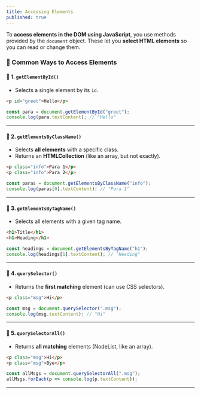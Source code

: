 ```yaml
---
title: Accessing Elements
published: true
---
```


To **access elements in the DOM using JavaScript**, you use methods provided by the `document` object. These let you **select HTML elements** so you can read or change them.


### 📌 Common Ways to Access Elements

#### 🔹 1. `getElementById()`

* Selects a single element by its `id`.

```html
<p id="greet">Hello</p>
```

```js
const para = document.getElementById("greet");
console.log(para.textContent); // "Hello"
```

---

#### 🔹 2. `getElementsByClassName()`

* Selects **all elements** with a specific class.
* Returns an **HTMLCollection** (like an array, but not exactly).

```html
<p class="info">Para 1</p>
<p class="info">Para 2</p>
```

```js
const paras = document.getElementsByClassName("info");
console.log(paras[0].textContent); // "Para 1"
```

---

#### 🔹 3. `getElementsByTagName()`

* Selects all elements with a given tag name.

```html
<h1>Title</h1>
<h1>Heading</h1>
```

```js
const headings = document.getElementsByTagName("h1");
console.log(headings[1].textContent); // "Heading"
```

---

#### 🔹 4. `querySelector()`

* Returns the **first matching** element (can use CSS selectors).

```html
<p class="msg">Hi</p>
```

```js
const msg = document.querySelector(".msg");
console.log(msg.textContent); // "Hi"
```

---

#### 🔹 5. `querySelectorAll()`

* Returns **all matching** elements (NodeList, like an array).

```html
<p class="msg">Hi</p>
<p class="msg">Bye</p>
```

```js
const allMsgs = document.querySelectorAll(".msg");
allMsgs.forEach(p => console.log(p.textContent)); 
```

---

